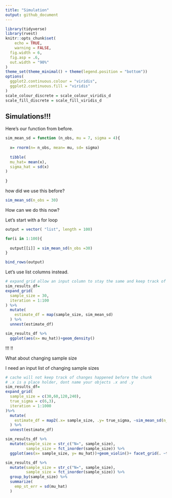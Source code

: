 ```yaml
---
title: "Simulation"
output: github_document
---
```


```r
library(tidyverse)
library(rvest)
knitr::opts_chunk$set(
	echo = TRUE,
	warning = FALSE,
  fig.width = 6,
  fig.asp = .6,
  out.width = "90%"
)
theme_set(theme_minimal() + theme(legend.position = "bottom"))
options(
  ggplot2.continuous.colour = "viridis",
  ggplot2.continuous.fill = "viridis"
)
scale_colour_discrete = scale_colour_viridis_d
scale_fill_discrete = scale_fill_viridis_d
```


## Simulations!!!

Here's our function from before.

```r
sim_mean_sd = function (n_obs, mu = 7, sigma = 4){
  
  x= rnorm(n= n_obs, mean= mu, sd= sigma)
  
  tibble(
  mu_hat= mean(x),
  sigma_hat = sd(x)
)
  
}
```

how did we use this before?
```r
sim_mean_sd(n_obs = 30)
```

How can we do this now?

Let's start with a for loop


```r
output = vector( "list", length = 100)

for(i in 1:100){
  
  output[[i]] = sim_mean_sd(n_obs =30)
}

bind_rows(output)
```
Let's use list columns instead.

```r
# expand_grid allow an input column to stay the same and keep track of all combinations of iteration and sample sizes
sim_results_df=
expand_grid(
  sample_size = 30,
  iteration = 1:100
) %>% 
  mutate(
    estimate_df = map(sample_size, sim_mean_sd)
  ) %>% 
  unnest(estimate_df)


```

```r
sim_results_df %>% 
  ggplot(aes(x= mu_hat))+geom_density()
```
!!! !!

What about changing sample size

I need an input list of changing sample sizes

```r
# cache will not keep track of changes happened before the chunk
# .x is a place holder, dont name your objects .x and .y
sim_results_df=
expand_grid(
  sample_size = c(30,60,120,240),
  true_sigma = c(6,3),
  iteration = 1:1000
)%>% 
  mutate(
    estimate_df = map2(.x= sample_size, .y= true_sigma, ~sim_mean_sd(n_obs = .x, sigma = .y))
  ) %>% 
  unnest(estimate_df)

```


```r
sim_results_df %>% 
  mutate(sample_size = str_c("N=", sample_size),
         sample_size = fct_inorder(sample_size)) %>% 
  ggplot(aes(x= sample_size, y= mu_hat))+geom_violin()+ facet_grid(. ~true_sigma)
```
```r
sim_results_df %>% 
  mutate(sample_size = str_c("N=", sample_size),
         sample_size = fct_inorder(sample_size)) %>% 
  group_by(sample_size) %>% 
  summarize(
    emp_st_err = sd(mu_hat)
  )
```

